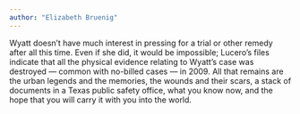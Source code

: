 ```yaml
---
author: "Elizabeth Bruenig"
---
```


Wyatt doesn’t have much interest in pressing for a trial or other remedy after all this time. Even if she did, it would be impossible; Lucero’s files indicate that all the physical evidence relating to Wyatt’s case was destroyed — common with no-billed cases — in 2009. All that remains are the urban legends and the memories, the wounds and their scars, a stack of documents in a Texas public safety office, what you know now, and the hope that you will carry it with you into the world.


